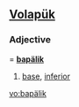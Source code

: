 ==[[Volapük]]==

===Adjective===
{{infl|vo|adjective}} = '''[[bapälik]]''' 

# [[base]], [[inferior]]

[[vo:bapälik]]
